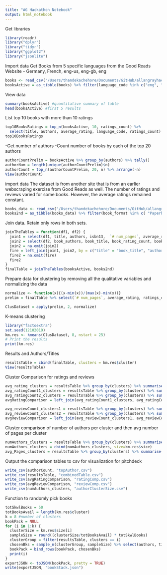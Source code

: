 ```yaml
---
title: "AG Hackathon Notebook"
output: html_notebook
---
```


Get libraries
```r
library(readr)
library("dplyr")
library("tidyr")
library("ggplot2")
library("jsonlite")
```


Import data
Get Books from 5 specific languages from the Good Reads Website
- Germany, French, eng-us, eng-gb, eng
```r
books <- read_csv("/Users/thandekachehore/Documents/GitHub/allangrayhackathon/ML/books.csv")
booksActive = as_tibble(books) %>% filter(language_code %in% c("eng", "en-US", "en-GB", "en-CA"))

```

View data
```r
summary(booksActive) #quantitative summary of table
head(booksActive) #first 5 results
```

List top 10 books with more than 10 ratings

```r
top10BooksRatings = top_n(booksActive, 10, ratings_count) %>% 
  select(title, authors, average_rating, language_code, ratings_count)
top10BooksRatings
```


-Get number of authors
-Count number of books by each of the top 20 authors

```r
authorCountPrelim = booksActive %>% group_by(authors) %>% tally() 
authorNum = length(unique(authorCountPrelim)$n)
authorCount = top_n(authorCountPrelim, 20, n) %>% arrange(-n)
View(authorCount)
```

import data
The dataset is from another site that is from an earlier webscraping exercise from Good Reads as well. The number of ratings and reviews varied for some books. However, the average ratings remained constant.
```r
books_data <- read_csv("/Users/thandekachehore/Documents/GitHub/allangrayhackathon/ML/book_data.csv")
books2nd = as_tibble(books_data) %>% filter(book_format %in% c( "Paperback", "Hardcover", "Mass Market Paperback", "Leather Bound", "Flexibound", "Board book", "Library Binding", "Vinyl Cover", "Board Book", "Unknown Binding" ))

```




Join data. Retain only rows in both sets.
```r

joinTheTables = function(df1, df2) {
  join1 = select(df1, title, authors, isbn13,  `# num_pages`, average_rating, ratings_count, text_reviews_count)
  join2 = select(df2, book_authors, book_title, book_rating_count, book_review_count)
  join2 = na.omit(join2)
  fire = left_join(join1, join2, by = c("title" = "book_title", "authors" = "book_authors"))
  fire2 = na.omit(fire)
  fire2
}
finalTable = joinTheTables(booksActive, books2nd)
```


Prepare data for clustering by removing all the qualitative variables and normalizing the data
```r
normalize <- function(x){(x-min(x))/(max(x)-min(x))}
prelim = finalTable %>% select(`# num_pages`, average_rating, ratings_count, text_reviews_count, book_rating_count, book_review_count)

ClusDataset = apply(prelim, 2, normalize)
```

K-means clustering
```r
library("factoextra")
set.seed(12102019)
km.res <- kmeans(ClusDataset, 8, nstart = 25)
# Print the results
print(km.res)
```

Results and Authors/Titles
```r
resultsTable = cbind(finalTable, clusters = km.res$cluster)
View(resultsTable)
```

Cluster Comparison for ratings and reviews
```r
avg_rating_clusters = resultsTable %>% group_by(clusters) %>% summarise(avgRatings = mean(average_rating))
avg_ratingCount1_clusters = resultsTable %>% group_by(clusters) %>% summarise(avgRatingCount = mean(ratings_count))
avg_ratingCount2_clusters = resultsTable %>% group_by(clusters) %>% summarise(avgRatingCount2 = mean(book_rating_count))
avgRatingComparison = left_join(avg_ratingCount1_clusters, avg_ratingCount2_clusters, by = "clusters" )

avg_reviewCount_clusters1 = resultsTable %>% group_by(clusters) %>% summarise(avgReviews = mean(text_reviews_count))
avg_reviewCount_clusters2 = resultsTable %>% group_by(clusters) %>% summarise(avgReviews2 = mean(book_review_count))
avgReviewComparison = left_join(avg_reviewCount_clusters1, avg_reviewCount_clusters2, by = "clusters" )

```

Cluster comparison of number of authors per cluster and then avg number of pages per cluster
```r
numAuthors_clusters = resultsTable %>% group_by(clusters) %>% summarise(num_authors = length(unique(authors)))
numAuthors_clusters = cbind(numAuthors_clusters, size=km.res$size)
avg_Pages_clusters = resultsTable %>% group_by(clusters) %>% summarise(avgPages = mean(`# num_pages`))
```

Output the comparison tables to csv for visualization for pitchdeck
```r
write_csv(authorCount, "topAuthor.csv")
write_csv(resultsTable, "combinedTable.csv")
write_csv(avgRatingComparison, "ratingComp.csv")
write_csv(avgReviewComparison, "reviewComp.csv")
write_csv(numAuthors_clusters, "authorClusterSize.csv")

```



Function to randomly pick books
```r
totSkwlBooks = 50
totBooksAvail = length(km.res$cluster)
k = 8 #number of clusters
bookPack = NULL
for (i in 1:k) {
  clusterSize = km.res$size[i]
  sampleSize = round((clusterSize/totBooksAvail) * totSkwlBooks)
  clusterGroup = filter(resultsTable, clusters == i)
  chosenBks = sample_n(clusterGroup, sampleSize) %>% select(authors, title, isbn13, average_rating)
  bookPack = bind_rows(bookPack, chosenBks)
  print(i)
}
exportJSON <- toJSON(bookPack, pretty = TRUE)
write(exportJSON, "bookStack.json")
```


